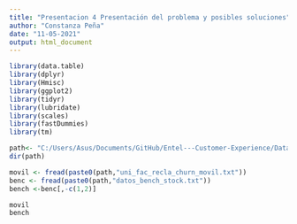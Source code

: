 ```yaml
---
title: "Presentacion 4 Presentación del problema y posibles soluciones"
author: "Constanza Peña"
date: "11-05-2021"
output: html_document
---
```


```r
library(data.table)
library(dplyr)
library(Hmisc)
library(ggplot2)
library(tidyr)
library(lubridate)
library(scales)
library(fastDummies)
library(tm)
```

```r
path<- "C:/Users/Asus/Documents/GitHub/Entel---Customer-Experience/Data plana/"
dir(path)

movil <- fread(paste0(path,"uni_fac_recla_churn_movil.txt"))
benc <- fread(paste0(path,"datos_bench_stock.txt"))
bench <-benc[,-c(1,2)]
```



```r
movil
bench
```



